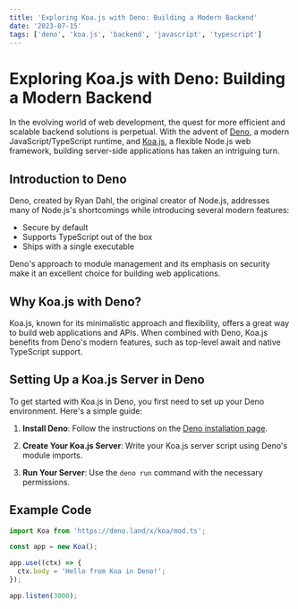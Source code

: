 ```yaml
---
title: 'Exploring Koa.js with Deno: Building a Modern Backend'
date: '2023-07-15'
tags: ['deno', 'koa.js', 'backend', 'javascript', 'typescript']
---
```


# Exploring Koa.js with Deno: Building a Modern Backend

In the evolving world of web development, the quest for more efficient and scalable backend solutions is perpetual. With the advent of [Deno](https://deno.land/), a modern JavaScript/TypeScript runtime, and [Koa.js](https://koajs.com/), a flexible Node.js web framework, building server-side applications has taken an intriguing turn.

<CustomImage
  src="https://raw.githubusercontent.com/dnlmlszl/fake-posts/main/images/deno.webp"
  alt="Koa.js and Deno"
/>

## Introduction to Deno

Deno, created by Ryan Dahl, the original creator of Node.js, addresses many of Node.js's shortcomings while introducing several modern features:

- Secure by default
- Supports TypeScript out of the box
- Ships with a single executable

Deno's approach to module management and its emphasis on security make it an excellent choice for building web applications.

## Why Koa.js with Deno?

Koa.js, known for its minimalistic approach and flexibility, offers a great way to build web applications and APIs. When combined with Deno, Koa.js benefits from Deno's modern features, such as top-level await and native TypeScript support.

<CustomImage
  src="https://raw.githubusercontent.com/dnlmlszl/fake-posts/main/images/koa.jpeg"
  alt="Koa.js Features"
/>

## Setting Up a Koa.js Server in Deno

To get started with Koa.js in Deno, you first need to set up your Deno environment. Here's a simple guide:

1. **Install Deno**: Follow the instructions on the [Deno installation page](https://deno.land/#installation).

2. **Create Your Koa.js Server**: Write your Koa.js server script using Deno's module imports.

3. **Run Your Server**: Use the `deno run` command with the necessary permissions.

## Example Code

```typescript
import Koa from 'https://deno.land/x/koa/mod.ts';

const app = new Koa();

app.use((ctx) => {
  ctx.body = 'Hello from Koa in Deno!';
});

app.listen(3000);
```
